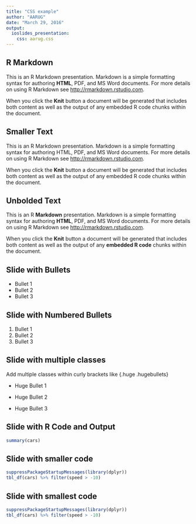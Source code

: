 ```yaml
---
title: "CSS example"
author: "AARUG"
date: "March 29, 2016"
output: 
  ioslides_presentation:
    css: aarug.css
---
```


## R Markdown

This is an R Markdown presentation. Markdown is a simple formatting syntax for authoring **HTML**, PDF, and MS Word documents. For more details on using R Markdown see <http://rmarkdown.rstudio.com>.

When you click the **Knit** button a document will be generated that includes both content as well as the output of any embedded R code chunks within the document.

## Smaller Text {.smaller}

This is an R Markdown presentation. Markdown is a simple formatting syntax for authoring HTML, PDF, and MS Word documents. For more details on using R Markdown see <http://rmarkdown.rstudio.com>.

When you click the **Knit** button a document will be generated that includes both content as well as the output of any embedded R code chunks within the document.


## Unbolded Text {.unbolded}

This is an R **Markdown** presentation. Markdown is a simple formatting syntax for authoring **HTML**, PDF, and MS Word documents. For more details on using R Markdown see <http://rmarkdown.rstudio.com>.

When you click the **Knit** button a document will be generated that includes both content as well as the output of any **embedded R code** chunks within the document.


## Slide with Bullets

- Bullet 1
- Bullet 2
- Bullet 3

## Slide with Numbered Bullets

1. Bullet 1
2. Bullet 2
3. Bullet 3

## Slide with multiple classes {.huge .hugebullets}

Add multiple classes within curly brackets like {.huge .hugebullets}

- Huge Bullet 1

- Huge Bullet 2

- Huge Bullet 3

## Slide with R Code and Output

```r
summary(cars)
```

## Slide with smaller code {.smallercode}

```r
suppressPackageStartupMessages(library(dplyr))
tbl_df(cars) %>% filter(speed > -10) 
```


## Slide with smallest code {.smallestcode}

```r
suppressPackageStartupMessages(library(dplyr))
tbl_df(cars) %>% filter(speed > -10) 
```

